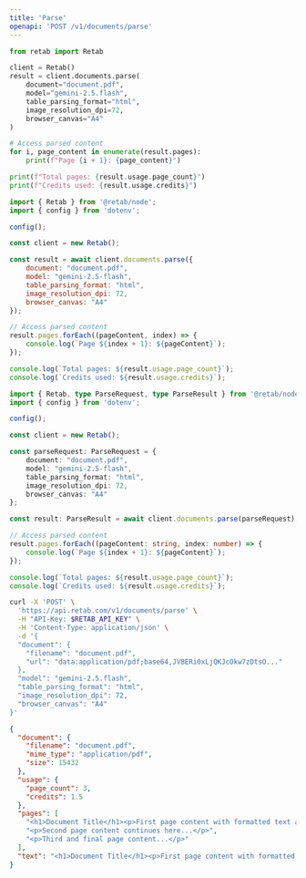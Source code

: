 ```yaml
---
title: 'Parse'
openapi: 'POST /v1/documents/parse'
---
```


<RequestExample>

```python python
from retab import Retab

client = Retab()
result = client.documents.parse(
    document="document.pdf",
    model="gemini-2.5.flash",
    table_parsing_format="html",
    image_resolution_dpi=72,
    browser_canvas="A4"
)

# Access parsed content
for i, page_content in enumerate(result.pages):
    print(f"Page {i + 1}: {page_content}")

print(f"Total pages: {result.usage.page_count}")
print(f"Credits used: {result.usage.credits}")
```

```javascript javascript
import { Retab } from '@retab/node';
import { config } from 'dotenv';

config();

const client = new Retab();

const result = await client.documents.parse({
    document: "document.pdf",
    model: "gemini-2.5-flash",
    table_parsing_format: "html",
    image_resolution_dpi: 72,
    browser_canvas: "A4"
});

// Access parsed content
result.pages.forEach((pageContent, index) => {
    console.log(`Page ${index + 1}: ${pageContent}`);
});

console.log(`Total pages: ${result.usage.page_count}`);
console.log(`Credits used: ${result.usage.credits}`);
```

```typescript typescript
import { Retab, type ParseRequest, type ParseResult } from '@retab/node';
import { config } from 'dotenv';

config();

const client = new Retab();

const parseRequest: ParseRequest = {
    document: "document.pdf",
    model: "gemini-2.5-flash",
    table_parsing_format: "html",
    image_resolution_dpi: 72,
    browser_canvas: "A4"
};

const result: ParseResult = await client.documents.parse(parseRequest);

// Access parsed content
result.pages.forEach((pageContent: string, index: number) => {
    console.log(`Page ${index + 1}: ${pageContent}`);
});

console.log(`Total pages: ${result.usage.page_count}`);
console.log(`Credits used: ${result.usage.credits}`);
```

```bash curl
curl -X 'POST' \
  'https://api.retab.com/v1/documents/parse' \
  -H "API-Key: $RETAB_API_KEY" \
  -H 'Content-Type: application/json' \
  -d '{
  "document": {
    "filename": "document.pdf",
    "url": "data:application/pdf;base64,JVBERi0xLjQKJcOkw7zDtsO..."
  },
  "model": "gemini-2.5.flash",
  "table_parsing_format": "html",
  "image_resolution_dpi": 72,
  "browser_canvas": "A4"
}'
```

</RequestExample>

<ResponseExample>

```json 200
{
  "document": {
    "filename": "document.pdf",
    "mime_type": "application/pdf",
    "size": 15432
  },
  "usage": {
    "page_count": 3,
    "credits": 1.5
  },
  "pages": [
    "<h1>Document Title</h1><p>First page content with formatted text and tables...</p>",
    "<p>Second page content continues here...</p>",
    "<p>Third and final page content...</p>"
  ],
  "text": "<h1>Document Title</h1><p>First page content with formatted text and tables...</p><p>Second page content continues here...</p><p>Third and final page content...</p>"
}
```

</ResponseExample>

